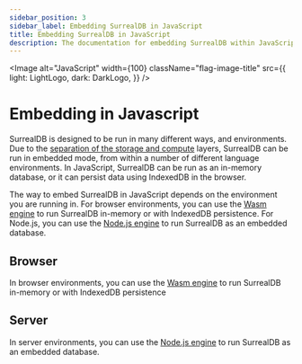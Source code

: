 ```yaml
---
sidebar_position: 3
sidebar_label: Embedding SurrealDB in JavaScript
title: Embedding SurrealDB in JavaScript
description: The documentation for embedding SurrealDB within JavaScript has not yet been released.
---
```



<Image
    alt="JavaScript"
    width={100}
    className="flag-image-title"
    src={{
        light: LightLogo,
        dark: DarkLogo,
    }}
/>

# Embedding in Javascript

SurrealDB is designed to be run in many different ways, and environments. Due to the [separation of the storage and compute](/docs/surrealdb/introduction/architecture) layers, SurrealDB can be run in embedded mode, from within a number of different language environments. In JavaScript, SurrealDB can be run as an in-memory database, or it can persist data using IndexedDB in the browser.


The way to embed SurrealDB in JavaScript depends on the environment you are running in. For browser environments, you can use the [Wasm engine](/docs/sdk/javascript/engines/wasm) to run SurrealDB in-memory or with IndexedDB persistence. For Node.js, you can use the [Node.js engine](/docs/sdk/javascript/engines/nodejs) to run SurrealDB as an embedded database. 

## Browser
In browser environments, you can use the [Wasm engine](/docs/sdk/javascript/engines/wasm) to run SurrealDB in-memory or with IndexedDB persistence

## Server

In server environments, you can use the [Node.js engine](/docs/sdk/javascript/engines/nodejs) to run SurrealDB as an embedded database.